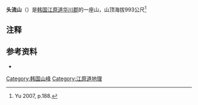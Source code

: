 {{Infobox mountain
| name = 头流山
| Photo = 
| Photo_caption = 
| Elevation  = 993米
| Location = {{KOR}}
}}

{{Infobox Korean name
| hangul = 두류산
| hanja = {{linktext|頭|流|山}}
| rr  =Duryusan
| mr = Turyusan
}}

'''头流山'''（{{lang-ko|'''두류산'''}}）是[[韩国|韩国]][[江原道_(南)|江原道]][[华川郡|华川郡]]的一座山，山顶海拔993公尺<ref>Yu 2007, p.188.</ref>

==注释==
{{reflist|2}}

==参考资料==
*{{cite book| last=Yu Jeong-yeol | year=2007| title=한국의 산 여행 (Travel Guide to Korean Mountains) |location=Seoul|publisher=관동 상억연구회 (Kwandong)|isbn=978-89-958055-1-0}} 

{{coord missing|South Korea}}

{{DEFAULTSORT:Duryusan}}
[[Category:韩国山峰|Category:韩国山峰]]
[[Category:江原道地理|Category:江原道地理]]